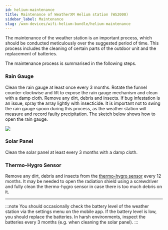 ```yaml
---
id: helium-maintenance
title: Maintenance of WeatherXM Helium station (WS2000)
sidebar_label: Maintenance
slug: /wxm-devices/wifi-helium-bundle/helium-maintenance
---
```



The maintenance of the weather station is an important process, which should be conducted meticulously over the suggested period of time.
This process includes the cleaning of certain parts of the outdoor unit and the replacement of batteries.

The maintenance process is summarised in the following steps.

### Rain Gauge
Clean the rain gauge at least once every 3 months.
Rotate the funnel counter-clockwise and lift to expose the rain gauge mechanism
and clean with a damp cloth. Remove any dirt, debris and insects.
If bug infestation is an issue, spray the array lightly with insecticide.
It is important not to swing the rain gauge spoon during this process,
as the weather station will measure and record faulty precipitation.
The sketch below shows how to open the rain gauge.
<div class="explanation">
  <img src={useBaseUrl("img/wxm-devices/helium-bundle/maintenance.svg")} />
</div>

### Solar Panel
Clean the solar panel at least every 3 months with a damp cloth.

### Thermo-Hygro Sensor
Remove any dirt, debris and insects from the [thermo-hygro sensor](/wxm-devices/helium-bundle/helium-contents#weather-station) every 12 months. It may be needed to open the radiation shield using a screwdriver and fully clean the thermo-hygro sensor in case there is too much debris on it.

<hr />
:::note
You should occasionally check the battery level of the weather station via the settings menu on the mobile app. If the battery level is low, you should replace the batteries.
In harsh environments, inspect the batteries every 3 months (e.g. when cleaning the solar panel).
:::